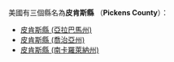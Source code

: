 美國有三個縣名為'''皮肯斯縣''' （'''Pickens County'''）：
* [[皮肯斯縣_(亞拉巴馬州)|皮肯斯縣 (亞拉巴馬州)]]
* [[皮肯斯縣_(喬治亞州)|皮肯斯縣 (喬治亞州)]]
* [[皮肯斯縣_(南卡羅萊納州)|皮肯斯縣 (南卡羅萊納州)]]
{{disambig|P皮肯斯縣|Cat=四字县名消歧义}}